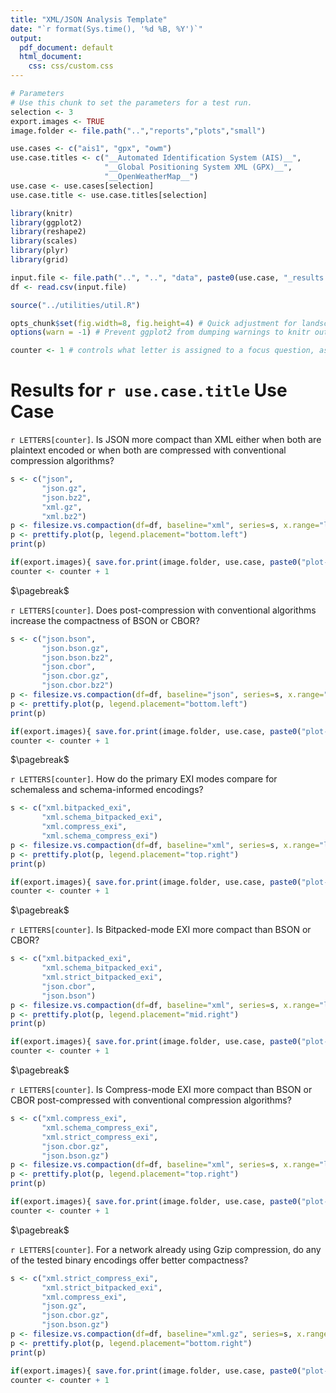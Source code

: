 ```yaml
---
title: "XML/JSON Analysis Template"
date: "`r format(Sys.time(), '%d %B, %Y')`"
output:
  pdf_document: default
  html_document:
    css: css/custom.css
---
```


```r
# Parameters
# Use this chunk to set the parameters for a test run. 
selection <- 3
export.images <- TRUE
image.folder <- file.path("..","reports","plots","small")

use.cases <- c("ais1", "gpx", "owm")
use.case.titles <- c("__Automated Identification System (AIS)__",
                     "__Global Positioning System XML (GPX)__",
                     "__OpenWeatherMap__")
use.case <- use.cases[selection]
use.case.title <- use.case.titles[selection]

library(knitr)
library(ggplot2)
library(reshape2)
library(scales)
library(plyr)
library(grid)

input.file <- file.path("..", "..", "data", paste0(use.case, "_results.csv"))
df <- read.csv(input.file)

source("../utilities/util.R")

opts_chunk$set(fig.width=8, fig.height=4) # Quick adjustment for landscape figures - only affects knitr output
options(warn = -1) # Prevent ggplot2 from dumping warnings to knitr output

counter <- 1 # controls what letter is assigned to a focus question, as well as the letter appended to plot export filenames
```

# Results for `r use.case.title`  Use Case

`r LETTERS[counter]`. Is JSON more compact than XML either when both are plaintext encoded or when both are compressed with conventional compression algorithms?

```r
s <- c("json",
       "json.gz",
       "json.bz2",
       "xml.gz",
       "xml.bz2")
p <- filesize.vs.compaction(df=df, baseline="xml", series=s, x.range="log")
p <- prettify.plot(p, legend.placement="bottom.left")
print(p)

if(export.images){ save.for.print(image.folder, use.case, paste0("plot-",letters[counter])) }
counter <- counter + 1
```

$\pagebreak$

`r LETTERS[counter]`. Does post-compression with conventional algorithms increase the compactness of BSON or CBOR?

```r
s <- c("json.bson",
       "json.bson.gz",
       "json.bson.bz2",
       "json.cbor",
       "json.cbor.gz",
       "json.cbor.bz2")
p <- filesize.vs.compaction(df=df, baseline="json", series=s, x.range="log")
p <- prettify.plot(p, legend.placement="bottom.left")
print(p)

if(export.images){ save.for.print(image.folder, use.case, paste0("plot-",letters[counter])) }
counter <- counter + 1
```

$\pagebreak$


`r LETTERS[counter]`. How do the primary EXI modes compare for schemaless and schema-informed encodings?

```r
s <- c("xml.bitpacked_exi",
       "xml.schema_bitpacked_exi",
       "xml.compress_exi",
       "xml.schema_compress_exi")
p <- filesize.vs.compaction(df=df, baseline="xml", series=s, x.range="log")
p <- prettify.plot(p, legend.placement="top.right")
print(p)

if(export.images){ save.for.print(image.folder, use.case, paste0("plot-",letters[counter])) }
counter <- counter + 1
```

$\pagebreak$


`r LETTERS[counter]`. Is Bitpacked-mode EXI more compact than BSON or CBOR?

```r
s <- c("xml.bitpacked_exi",
       "xml.schema_bitpacked_exi",
       "xml.strict_bitpacked_exi",
       "json.cbor",
       "json.bson")
p <- filesize.vs.compaction(df=df, baseline="xml", series=s, x.range="log")
p <- prettify.plot(p, legend.placement="mid.right")
print(p)

if(export.images){ save.for.print(image.folder, use.case, paste0("plot-",letters[counter])) }
counter <- counter + 1
```

$\pagebreak$

`r LETTERS[counter]`. Is Compress-mode EXI more compact than BSON or CBOR post-compressed with conventional compression algorithms?

```r
s <- c("xml.compress_exi",
       "xml.schema_compress_exi",
       "xml.strict_compress_exi",
       "json.cbor.gz",
       "json.bson.gz")
p <- filesize.vs.compaction(df=df, baseline="xml", series=s, x.range="log")
p <- prettify.plot(p, legend.placement="top.right")
print(p)

if(export.images){ save.for.print(image.folder, use.case, paste0("plot-",letters[counter])) }
counter <- counter + 1
```

$\pagebreak$

`r LETTERS[counter]`. For a network already using Gzip compression, do any of the tested binary encodings offer better compactness?

```r
s <- c("xml.strict_compress_exi",
       "xml.strict_bitpacked_exi",
       "xml.compress_exi",
       "json.gz",
       "json.cbor.gz",
       "json.bson.gz")
p <- filesize.vs.compaction(df=df, baseline="xml.gz", series=s, x.range="log")
p <- prettify.plot(p, legend.placement="bottom.right")
print(p)

if(export.images){ save.for.print(image.folder, use.case, paste0("plot-",letters[counter])) }
counter <- counter + 1
```

<!---------------------------------------------------->
<!-- Unecessary plots. Perhaps move to an appendix. -->
<!---------------------------------------------------->

<!-- ## Extra Plots

`r LETTERS[counter]`. Which binary encoding of JSON is most compact? 

```r
# s <- c("json.bson",
#        "json.cbor")
# p <- filesize.vs.compaction(df=df, baseline="json", series=s, x.range="log")
# p <- prettify.plot(p, legend.placement="bottom.left")
# print(p)
# 
# if(export.images){ save.for.print(image.folder, use.case, paste0("plot-",letters[counter])) }
# counter <- counter + 1
```

`r LETTERS[counter]`. Does the ‘strict’ option significantly improve compaction for schema-informed encodings?

```r
# s <- c("xml.schema_bitpacked_exi",
#        "xml.strict_bitpacked_exi",
#        "xml.schema_compress_exi",
#        "xml.strict_compress_exi")
# p <- filesize.vs.compaction(df=df, baseline="xml", series=s, x.range="log")
# p <- prettify.plot(p, legend.placement="bottom.left")
# print(p)
# 
# if(export.images){ save.for.print(image.folder, use.case, paste0("plot-",letters[counter])) }
# counter <- counter + 1
```

`r LETTERS[counter]`. Do any of the tested conventional compression algorithms perform better on a schemaless, precompress EXI document than the standard DEFLATE?

```r
# s <- c("xml.precompress_exi.zip",
#        "xml.precompress_exi.gz",
#        "xml.precompress_exi.bz2")
# p <- filesize.vs.compaction(df=df, baseline="xml.compress_exi", series=s, x.range="log")
# p <- prettify.plot(p, legend.placement="bottom.left")
# print(p)
# 
# if(export.images){ save.for.print(image.folder, use.case, paste0("plot-",letters[counter])) }
# counter <- counter + 1
```

`r LETTERS[counter]`. Do any of the tested conventional compression algorithms perform better on a schema-informed, precompress EXI document than the standard DEFLATE?

```r
# s <- c("xml.schema_precompress_exi.zip",
#        "xml.schema_precompress_exi.gz",
#        "xml.schema_precompress_exi.bz2")
# p <- filesize.vs.compaction(df=df, baseline="xml.schema_compress_exi", series=s, x.range="log")
# p <- prettify.plot(p, legend.placement="top.right")
# print(p)
# 
# if(export.images){ save.for.print(image.folder, use.case, paste0("plot-",letters[counter])) }
# counter <- counter + 1
```

`r LETTERS[counter]`. Which of the tested binary formats is the most compact??

```r
# s <- c("xml.strict_compress_exi",
#        "xml.strict_bitpacked_exi",
#        "xml.compress_exi",
#        "json.gz",
#        "json.cbor.gz",
#        "json.bson.gz")
# p <- filesize.vs.compaction(df=df, baseline="xml", series=s, x.range="log")
# p <- prettify.plot(p, legend.placement="top.right")
# print(p)
# 
# if(export.images){ save.for.print(image.folder, use.case, paste0("plot-",letters[counter])) }
# counter <- counter + 1
```
-->
